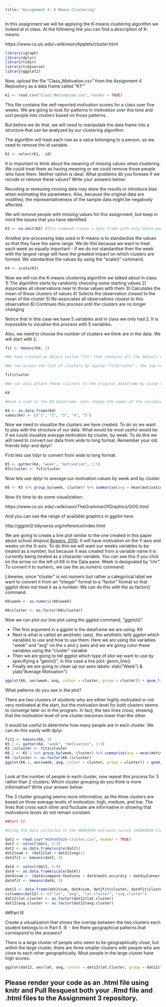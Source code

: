 ```yaml
---
title: "Assignment 4: K Means Clustering"
---
```


In this assignment we will be applying the K-means clustering algorithm we looked at in class. At the following link you can find a description of K-means:

https://www.cs.uic.edu/~wilkinson/Applets/cluster.html


```r
library(igraph)
library(dplyr)
library(tidyr)
library(tidyverse)
library(ggplot2)
```

Now, upload the file "Class_Motivation.csv" from the Assignment 4 Repository as a data frame called "K1""
```r

K1 <- read.csv("Class_Motivation.csv", header = TRUE)

```

This file contains the self-reported motivation scores for a class over five weeks. We are going to look for patterns in motivation over this time and sort people into clusters based on those patterns.

But before we do that, we will need to manipulate the data frame into a structure that can be analyzed by our clustering algorithm.

The algorithm will treat each row as a value belonging to a person, so we need to remove the id variable.

```r

K2 <- select(K1, -id)

```

It is important to think about the meaning of missing values when clustering. We could treat them as having meaning or we could remove those people who have them. Neither option is ideal. What problems do you foresee if we recode or remove these values? Write your answers below:

Recoding or removing missing data may skew the results or introduce bias when estimating the parameters. Also, because the original data are modified, the representativeness of the sample data might be negatively affected.  

We will remove people with missing values for this assignment, but keep in mind the issues that you have identified.


```r

K3 <- na.omit(K2) #This command create a data frame with only those people with no missing values. It "omits" all rows with missing values, also known as a "listwise deletion". EG - It runs down the list deleting rows as it goes.

```

Another pre-processing step used in K-means is to standardize the values so that they have the same range. We do this because we want to treat each week as equally important - if we do not standardise then the week with the largest range will have the greatest impact on which clusters are formed. We standardise the values by using the "scale()" command.

```r

K4 <- scale(K3)

```


Now we will run the K-means clustering algorithm we talked about in class. 
1) The algorithm starts by randomly choosing some starting values 
2) Associates all observations near to those values with them
3) Calculates the mean of those clusters of values
4) Selects the observation closest to the mean of the cluster
5) Re-associates all observations closest to this observation
6) Continues this process until the clusters are no longer changing

Notice that in this case we have 5 variables and in class we only had 2. It is impossible to vizualise this process with 5 variables.

Also, we need to choose the number of clusters we think are in the data. We will start with 2.

```r

fit <- kmeans(K4, 2)

#We have created an object called "fit" that contains all the details of our clustering including which observations belong to each cluster.

#We can access the list of clusters by typing "fit$cluster", the top row corresponds to the original order the rows were in. Notice we have deleted some rows.

fit$cluster

#We can also attach these clusters to the original dataframe by using the "data.frame" command to create a new data frame called K4.

K4

#Have a look at the K4 dataframe. Lets change the names of the variables to make it more convenient with the names() command.

K4 <- as.data.frame(K4)
names(K4) <- c("1", "2", "3", "4", "5") 

```

Now we need to visualize the clusters we have created. To do so we want to play with the structure of our data. What would be most useful would be if we could visualize average motivation by cluster, by week. To do this we will need to convert our data from wide to long format. Remember your old friends tidyr and dplyr!

First lets use tidyr to convert from wide to long format.
```r

K5 <- gather(K4, "week", "motivation", 1:5)
K5$cluster <- fit$cluster 

```

Now lets use dplyr to average our motivation values by week and by cluster.

```r

K6 <- K5 %>% group_by(week, cluster) %>% summarise(avg = mean(motivation))

```

Now it's time to do some visualization: 

https://www.cs.uic.edu/~wilkinson/TheGrammarOfGraphics/GOG.html

And you can see the range of available graphics in ggplot here:

http://ggplot2.tidyverse.org/reference/index.html

We are going to create a line plot similar to the one created in this paper about school dropout [Bowers, 2010](http://pareonline.net/pdf/v15n7.pdf). It will have motivation on the Y-axis and weeks on the X-axis. To do this we will want our weeks variables to be treated as a number, but because it was created from a variable name it is currently being treated as a character variable. You can see this if you click on the arrow on the left of K6 in the Data pane. Week is designated by "chr". To convert it to numeric, we use the as.numeric command. 

Likewise, since "cluster" is not numeric but rather a categorical label we want to convert it from an "integer" format to a "factor" format so that ggplot does not treat it as a number. We can do this with the as.factor() command.

```r

K6$week <- as.numeric(K6$week)

K6$cluster <- as.factor(K6$cluster)

```

Now we can plot our line plot using the ggplot command, "ggplot()".

- The first argument in a ggplot is the dataframe we are using: K6
- Next is what is called an aesthetic (aes), the aesthetic tells ggplot which variables to use and how to use them. Here we are using the variables "week" and "avg" on the x and y axes and we are going color these variables using the "cluster" variable
- Then we are going to tell ggplot which type of plot we want to use by specifiying a "geom()", in this case a line plot: geom_line()
- Finally we are going to clean up our axes labels: xlab("Week") & ylab("Average Motivation")

```r

ggplot(K6, aes(week, avg, colour = cluster, group = cluster)) + geom_line() + geom_point() + xlab("Week") + ylab("Average Motivation")

```

What patterns do you see in the plot?

There are two clusters of students who are either highly motivated or not very motivated at the start, but the motivation level for both clusters seems to converge later on in the program. In fact, the two lines cross, showing that the motivation level of one cluster becomes lower than the other.


It would be useful to determine how many people are in each cluster. We can do this easily with dplyr.

```r
fit1 <- kmeans(K4, 3) 
K5.1 <- gather(K4, "week", "motivation", 1:5)
K5.1$cluster <- fit1$cluster 
K6.1 <- K5.1 %>% group_by(week, cluster) %>% summarise(avg = mean(motivation))
K6.1$cluster <- as.factor(K6.1$cluster)
ggplot(K6.1, aes(week, avg, colour = cluster, group = cluster)) + geom_line() + geom_point() + xlab("Week") + ylab("Average Motivation")
  
```
Look at the number of people in each cluster, now repeat this process for 3 rather than 2 clusters. Which cluster grouping do you think is more informative? Write your answer below:

The 3 cluster grouping seems more informative, as the three clusters are based on three average levels of motivation: high, medium, and low. The lines that cross each other and fluctuate are informative in showing that motivations levels do not remain constant. 


```r
##Part II

#Using the data collected in the HUDK4050 entrance survey (HUDK4050-cluster.csv) use K-means to cluster the students first according location (lat/long) and then according to their answers to the questions, each student should belong to two clusters.

dat1 <- read.csv("HUDK405020-cluster.csv", header = TRUE)
dat2 <- select(dat1, 2:3)
dat2 <- as.data.frame(scale(dat2))
dat2$sum <- (dat2$lat + dat2$long)/2
dat2fit <- kmeans(dat2, 3)

dat4 <- select(dat1, 4:9)
dat4 <- as.data.frame(scale(dat4))
dat4$sum <- (dat4$compare.features + dat4$math.accuracy + dat4$planner.use + dat4$enjoy.discuss + dat4$enjoy.group + dat4$meet.deadline)/6
dat4fit <- kmeans(dat4, 3)

dat12 <- data.frame(dat2$sum, dat4$sum, dat2fit$cluster, dat4fit$cluster)
colnames(dat12) <- c("lat", "avg", "lat.cluster", "avg.cluster") 
dat12$lat.cluster <- as.factor(dat12$lat.cluster)
dat12$avg.cluster <- as.factor(dat12$avg.cluster)


```


##Part III

Create a visualization that shows the overlap between the two clusters each student belongs to in Part II. IE - Are there geographical patterns that correspond to the answers? 

There is a large cluster of people who seem to be geographically close, but within the large cluster, there are three smaller clusters with people who are close to each other geographically. Most people in the large cluster have high scores.

```r

ggplot(dat12, aes(lat, avg, colour = dat12$lat.cluster, group = dat12$lat.cluster)) + geom_point(aes(shape=dat12$avg.cluster, size = .6)) + xlab("Lat + Long") + ylab("Average Answer")

```


## Please render your code as an .html file using knitr and Pull Resquest both your .Rmd file and .html files to the Assignment 3 repository.

